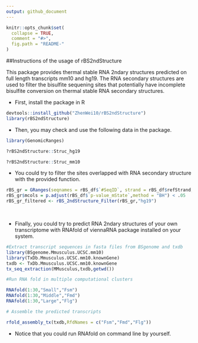 ```yaml
---
output: github_document
---
```


<!-- README.md is generated from README.Rmd. Please edit that file -->

```r
knitr::opts_chunk$set(
  collapse = TRUE,
  comment = "#>",
  fig.path = "README-"
)
```

##Instructions of the usage of rBS2ndStructure

This package provides thermal stable RNA 2ndary structures predicted on full length transcripts mm10 and hg19. The RNA secondary structures are used to filter the bisulfite sequening sites that potentially have incomplete bisulfite conversion on thermal stable RNA secondary structures.

- First, install the package in R

```r
devtools::install_github("ZhenWei10/rBS2ndStructure")
library(rBS2ndStructure)
```

- Then, you may check and use the following data in the package.

```r
library(GenomicRanges)

?rBS2ndStructure::Struc_hg19

?rBS2ndStructure::Struc_mm10
```


- You could try to filter the sites overlapped with RNA secondary structure with the provided function.

```r
rBS_gr = GRanges(seqnames = rBS_df$`#SeqID`, strand = rBS_df$refStrand, ranges = IRanges(start = rBS_df$refPos, width = 1))
rBS_gr$mcols = p.adjust(rBS_df$`p-value_mState`,method = "BH") < .05
rBS_gr_filtered <- rBS_2ndStructure_Filter(rBS_gr,"hg19")
```

<br>

- Finally, you could try to predict RNA 2ndary structures of your own transcriptome with RNAfold of viennaRNA package installed on your system.

```r
#Extract transcript sequences in fasta files from BSgenome and txdb
library(BSgenome.Mmusculus.UCSC.mm10)
library(TxDb.Mmusculus.UCSC.mm10.knownGene)
txdb <- TxDb.Mmusculus.UCSC.mm10.knownGene
tx_seq_extraction(MMusculus,txdb,getwd()) 

#Run RNA fold in multiple computational clusters 

RNAfold(1:30,"Small","Fsm") 
RNAfold(1:30,"Middle","Fmd") 
RNAfold(1:30,"Large","Flg") 

# Assemble the predicted transcripts

rfold_assembly_tx(txdb,RfdNames = c("Fsm","Fmd","Flg"))
```

- Notice that you could run RNAfold on command line by yourself.